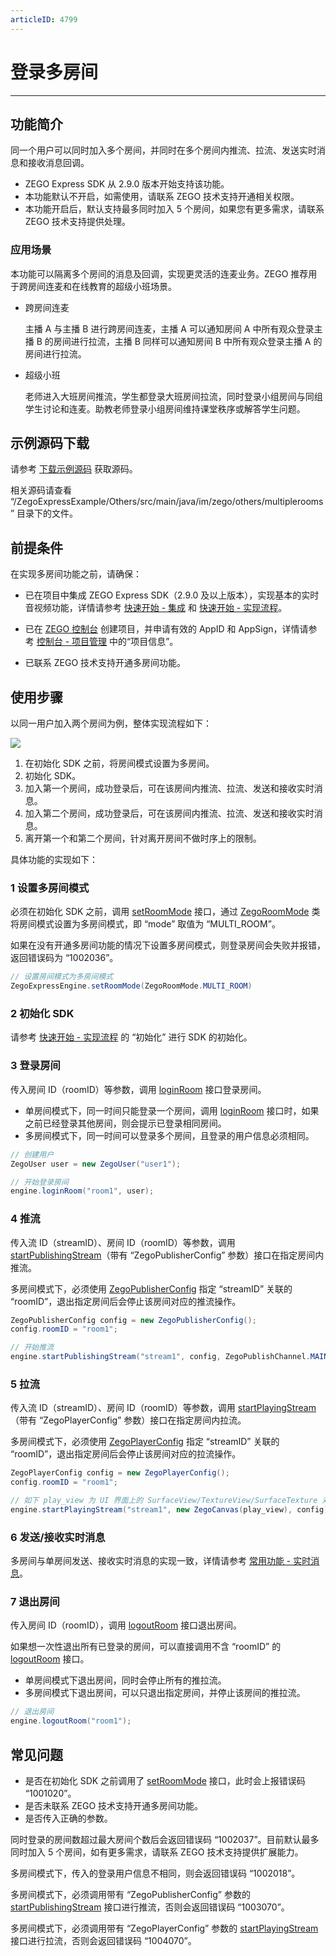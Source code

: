 ```yaml
---
articleID: 4799
---
```

# 登录多房间

---

## 功能简介

同一个用户可以同时加入多个房间，并同时在多个房间内推流、拉流、发送实时消息和接收消息回调。


<Note title="说明">

- ZEGO Express SDK 从 2.9.0 版本开始支持该功能。
- 本功能默认不开启，如需使用，请联系 ZEGO 技术支持开通相关权限。
- 本功能开启后，默认支持最多同时加入 5 个房间，如果您有更多需求，请联系 ZEGO 技术支持提供处理。
</Note>


### 应用场景

本功能可以隔离多个房间的消息及回调，实现更灵活的连麦业务。ZEGO 推荐用于跨房间连麦和在线教育的超级小班场景。

- 跨房间连麦

    主播 A 与主播 B 进行跨房间连麦，主播 A 可以通知房间 A 中所有观众登录主播 B 的房间进行拉流，主播 B 同样可以通知房间 B 中所有观众登录主播 A 的房间进行拉流。


- 超级小班

    老师进入大班房间推流，学生都登录大班房间拉流，同时登录小组房间与同组学生讨论和连麦。助教老师登录小组房间维持课堂秩序或解答学生问题。

## 示例源码下载

请参考 [下载示例源码](!DownloadDemo/DownloadDemo) 获取源码。

相关源码请查看 “/ZegoExpressExample/Others/src/main/java/im/zego/others/multiplerooms” 目录下的文件。

## 前提条件

在实现多房间功能之前，请确保：

- 已在项目中集成 ZEGO Express SDK（2.9.0 及以上版本），实现基本的实时音视频功能，详情请参考 [快速开始 - 集成](!Integration/SDK_Integration) 和 [快速开始 - 实现流程](!Integration/Solution_Implementation)。
- 已在 [ZEGO 控制台](https://console.zego.im) 创建项目，并申请有效的 AppID 和 AppSign，详情请参考 [控制台 - 项目管理](/console/project-info) 中的“项目信息”。

- 已联系 ZEGO 技术支持开通多房间功能。


## 使用步骤

以同一用户加入两个房间为例，整体实现流程如下：

<Frame width="512" height="auto" caption=""><img src="https://storage.zego.im/sdk-doc/Pics/Common/MultiRoom/MultiRoom_new.png" /></Frame>

1. 在初始化 SDK 之前，将房间模式设置为多房间。
2. 初始化 SDK。
3. 加入第一个房间，成功登录后，可在该房间内推流、拉流、发送和接收实时消息。
4. 加入第二个房间，成功登录后，可在该房间内推流、拉流、发送和接收实时消息。
5. 离开第一个和第二个房间，针对离开房间不做时序上的限制。

具体功能的实现如下：


### 1 设置多房间模式

必须在初始化 SDK 之前，调用 [setRoomMode](@setRoomMode) 接口，通过 [ZegoRoomMode](@-ZegoRoomMode) 类将房间模式设置为多房间模式，即 “mode” 取值为 “MULTI_ROOM”。

<Note title="说明">



如果在没有开通多房间功能的情况下设置多房间模式，则登录房间会失败并报错，返回错误码为 “1002036”。
</Note>


```java
// 设置房间模式为多房间模式
ZegoExpressEngine.setRoomMode(ZegoRoomMode.MULTI_ROOM)
```
### 2 初始化 SDK

请参考 [快速开始 - 实现流程](!Integration/Solution_Implementation#initialization) 的 “初始化”  进行 SDK 的初始化。

### 3 登录房间

传入房间 ID（roomID）等参数，调用 [loginRoom](@loginRoom) 接口登录房间。

- 单房间模式下，同一时间只能登录一个房间，调用 [loginRoom](@loginRoom) 接口时，如果之前已经登录其他房间，则会提示已登录相同房间。
- 多房间模式下，同一时间可以登录多个房间，且登录的用户信息必须相同。

```java
// 创建用户
ZegoUser user = new ZegoUser("user1");

// 开始登录房间
engine.loginRoom("room1", user);
```


### 4 推流

传入流 ID（streamID）、房间 ID（roomID）等参数，调用 [startPublishingStream](@startPublishingStream)（带有 “ZegoPublisherConfig” 参数）接口在指定房间内推流。

<Warning title="注意">


多房间模式下，必须使用 [ZegoPublisherConfig](@-ZegoPublisherConfig) 指定 “streamID” 关联的 “roomID”，退出指定房间后会停止该房间对应的推流操作。
</Warning>

```java
ZegoPublisherConfig config = new ZegoPublisherConfig();
config.roomID = "room1";

// 开始推流
engine.startPublishingStream("stream1", config, ZegoPublishChannel.MAIN);
```

### 5 拉流

传入流 ID（streamID）、房间 ID（roomID）等参数，调用 [startPlayingStream](@startPlayingStream)（带有 “ZegoPlayerConfig” 参数）接口在指定房间内拉流。

<Warning title="注意">


多房间模式下，必须使用 [ZegoPlayerConfig](@-ZegoPlayerConfig) 指定 “streamID” 关联的 “roomID”，退出指定房间后会停止该房间对应的拉流操作。
</Warning>


```java
ZegoPlayerConfig config = new ZegoPlayerConfig();
config.roomID = "room1";

// 如下 play_view 为 UI 界面上的 SurfaceView/TextureView/SurfaceTexture 对象
engine.startPlayingStream("stream1", new ZegoCanvas(play_view), config);
```


### 6 发送/接收实时消息

多房间与单房间发送、接收实时消息的实现一致，详情请参考 [常用功能 - 实时消息](!AdvancedModule/IM)。

### 7 退出房间

传入房间 ID（roomID），调用 [logoutRoom](@logoutRoom__2) 接口退出房间。

<Note title="说明">


如果想一次性退出所有已登录的房间，可以直接调用不含 “roomID” 的 [logoutRoom](@logoutRoom__2) 接口。
</Note>

- 单房间模式下退出房间，同时会停止所有的推拉流。
- 多房间模式下退出房间，可以只退出指定房间，并停止该房间的推拉流。


```java
// 退出房间
engine.logoutRoom("room1");
```


## 常见问题


<Accordion title="调用 setRoomMode 接口返回失败，是什么原因？" defaultOpen="false">

- 是否在初始化 SDK 之前调用了 [setRoomMode](@setRoomMode) 接口，此时会上报错误码 “1001020”。
- 是否未联系 ZEGO 技术支持开通多房间功能。
- 是否传入正确的参数。
</Accordion>


<Accordion title="调用 loginRoom 登录失败，错误码为 “1002037”，是什么原因？" defaultOpen="false">

同时登录的房间数超过最大房间个数后会返回错误码 “1002037”。目前默认最多同时加入 5 个房间，如有更多需求，请联系 ZEGO 技术支持提供扩展能力。
</Accordion>

<Accordion title="调用 loginRoom 登录失败，错误码为 “1002018”，是什么原因？" defaultOpen="false">

多房间模式下，传入的登录用户信息不相同，则会返回错误码 “1002018”。
</Accordion>

<Accordion title="调用 startPublishingStream 推流失败，错误码为 “1003070”，是什么原因？" defaultOpen="false">

多房间模式下，必须调用带有 “ZegoPublisherConfig” 参数的 [startPublishingStream](@startPublishingStream) 接口进行推流，否则会返回错误码 “1003070”。
</Accordion>

<Accordion title="调用 startPlayingStream 拉流失败，错误码为 “1004070”，是什么原因？" defaultOpen="false">

多房间模式下，必须调用带有 “ZegoPlayerConfig” 参数的 [startPlayingStream](@startPlayingStream) 接口进行拉流，否则会返回错误码 “1004070”。
</Accordion>